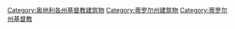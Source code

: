 [[Category:奥地利各州基督教建筑物|Category:奥地利各州基督教建筑物]]
[[Category:蒂罗尔州建筑物|Category:蒂罗尔州建筑物]]
[[Category:蒂罗尔州基督教|Category:蒂罗尔州基督教]]